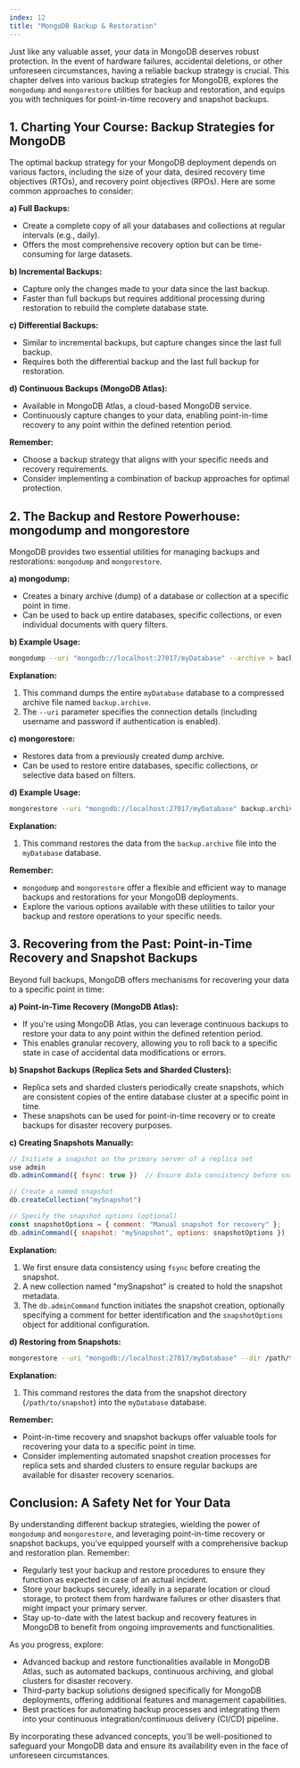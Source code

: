 ```yaml
---
index: 12
title: "MongoDB Backup & Restoration"
---
```


Just like any valuable asset, your data in MongoDB deserves robust protection. In the event of hardware failures, accidental deletions, or other unforeseen circumstances, having a reliable backup strategy is crucial. This chapter delves into various backup strategies for MongoDB, explores the `mongodump` and `mongorestore` utilities for backup and restoration, and equips you with techniques for point-in-time recovery and snapshot backups.

## 1. Charting Your Course: Backup Strategies for MongoDB

The optimal backup strategy for your MongoDB deployment depends on various factors, including the size of your data, desired recovery time objectives (RTOs), and recovery point objectives (RPOs). Here are some common approaches to consider:

**a) Full Backups:**

- Create a complete copy of all your databases and collections at regular intervals (e.g., daily).
- Offers the most comprehensive recovery option but can be time-consuming for large datasets.

**b) Incremental Backups:**

- Capture only the changes made to your data since the last backup.
- Faster than full backups but requires additional processing during restoration to rebuild the complete database state.

**c) Differential Backups:**

- Similar to incremental backups, but capture changes since the last full backup.
- Requires both the differential backup and the last full backup for restoration.

**d) Continuous Backups (MongoDB Atlas):**

- Available in MongoDB Atlas, a cloud-based MongoDB service.
- Continuously capture changes to your data, enabling point-in-time recovery to any point within the defined retention period.

**Remember:**

- Choose a backup strategy that aligns with your specific needs and recovery requirements.
- Consider implementing a combination of backup approaches for optimal protection.

## 2. The Backup and Restore Powerhouse: mongodump and mongorestore

MongoDB provides two essential utilities for managing backups and restorations: `mongodump` and `mongorestore`.

**a) mongodump:**

- Creates a binary archive (dump) of a database or collection at a specific point in time.
- Can be used to back up entire databases, specific collections, or even individual documents with query filters.

**b) Example Usage:**

```bash
mongodump --uri "mongodb://localhost:27017/myDatabase" --archive > backup.archive
```

**Explanation:**

1. This command dumps the entire `myDatabase` database to a compressed archive file named `backup.archive`.
2. The `--uri` parameter specifies the connection details (including username and password if authentication is enabled).

**c) mongorestore:**

- Restores data from a previously created dump archive.
- Can be used to restore entire databases, specific collections, or selective data based on filters.

**d) Example Usage:**

```bash
mongorestore --uri "mongodb://localhost:27017/myDatabase" backup.archive
```

**Explanation:**

1. This command restores the data from the `backup.archive` file into the `myDatabase` database.

**Remember:**

- `mongodump` and `mongorestore` offer a flexible and efficient way to manage backups and restorations for your MongoDB deployments.
- Explore the various options available with these utilities to tailor your backup and restore operations to your specific needs.

## 3. Recovering from the Past: Point-in-Time Recovery and Snapshot Backups

Beyond full backups, MongoDB offers mechanisms for recovering your data to a specific point in time:

**a) Point-in-Time Recovery (MongoDB Atlas):**

- If you're using MongoDB Atlas, you can leverage continuous backups to restore your data to any point within the defined retention period.
- This enables granular recovery, allowing you to roll back to a specific state in case of accidental data modifications or errors.

**b) Snapshot Backups (Replica Sets and Sharded Clusters):**

- Replica sets and sharded clusters periodically create snapshots, which are consistent copies of the entire database cluster at a specific point in time.
- These snapshots can be used for point-in-time recovery or to create backups for disaster recovery purposes.

**c) Creating Snapshots Manually:**

```javascript
// Initiate a snapshot on the primary server of a replica set
use admin
db.adminCommand({ fsync: true })  // Ensure data consistency before snapshot

// Create a named snapshot
db.createCollection("mySnapshot")

// Specify the snapshot options (optional)
const snapshotOptions = { comment: "Manual snapshot for recovery" };
db.adminCommand({ snapshot: "mySnapshot", options: snapshotOptions })
```

**Explanation:**

1. We first ensure data consistency using `fsync` before creating the snapshot.
2. A new collection named "mySnapshot" is created to hold the snapshot metadata.
3. The `db.adminCommand` function initiates the snapshot creation, optionally specifying a comment for better identification and the `snapshotOptions` object for additional configuration.

**d) Restoring from Snapshots:**

```bash
mongorestore --uri "mongodb://localhost:27017/myDatabase" --dir /path/to/snapshot
```

**Explanation:**

1. This command restores the data from the snapshot directory (`/path/to/snapshot`) into the `myDatabase` database.

**Remember:**

- Point-in-time recovery and snapshot backups offer valuable tools for recovering your data to a specific point in time.
- Consider implementing automated snapshot creation processes for replica sets and sharded clusters to ensure regular backups are available for disaster recovery scenarios.

## Conclusion: A Safety Net for Your Data

By understanding different backup strategies, wielding the power of `mongodump` and `mongorestore`, and leveraging point-in-time recovery or snapshot backups, you've equipped yourself with a comprehensive backup and restoration plan. Remember:

- Regularly test your backup and restore procedures to ensure they function as expected in case of an actual incident.
- Store your backups securely, ideally in a separate location or cloud storage, to protect them from hardware failures or other disasters that might impact your primary server.
- Stay up-to-date with the latest backup and recovery features in MongoDB to benefit from ongoing improvements and functionalities.

As you progress, explore:

- Advanced backup and restore functionalities available in MongoDB Atlas, such as automated backups, continuous archiving, and global clusters for disaster recovery.
- Third-party backup solutions designed specifically for MongoDB deployments, offering additional features and management capabilities.
- Best practices for automating backup processes and integrating them into your continuous integration/continuous delivery (CI/CD) pipeline.

By incorporating these advanced concepts, you'll be well-positioned to safeguard your MongoDB data and ensure its availability even in the face of unforeseen circumstances.
